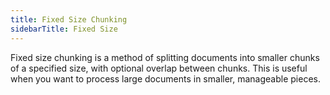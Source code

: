 ```yaml
---
title: Fixed Size Chunking
sidebarTitle: Fixed Size
---
```


Fixed size chunking is a method of splitting documents into smaller chunks of a specified size, with optional overlap between chunks. 
This is useful when you want to process large documents in smaller, manageable pieces.


<Snippet file="chunking-fixed-size.mdx" />
